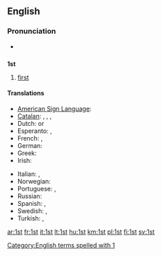 ==English==

===Pronunciation===
* {{audio|en-us-1st.ogg|Audio (US)}}

==={{abbreviation}}===
'''1st'''

# [[first]]

====Translations====
{{trans-top|abbreviation of "first"}}
* [[American Sign Language]]: {{tø|ase|1@Side-PalmForward 1@Side-PalmBack}}
* [[Catalan]]: {{t-|ca|1r|m}}, {{t-|ca|1a|f}}, {{t-|ca|1rs|m|p}}, {{t-|ca|1es|f|p}}
* Dutch: {{t|nl|1ste}} or {{t-|nl|1e}}
* Esperanto: {{t-|eo|1a|xs=Esperanto}},  {{t-|eo|1-a|xs=Esperanto}}
* French: {{t+|fr|1er|m}}, {{t|fr|1ère|f}}
* German: {{t+|de|1.}}
* Greek: {{t|el|1ος}}
* Irish: {{t-|ga|1ú|xs=Irish}}
{{trans-mid}}
* Italian: {{t-|it|1º|m}}, {{t-|it|1ª|f}}
* Norwegian: {{t-|no|1.}}
* Portuguese: {{t|pt|1.º|m}}, {{t|pt|1.ª|f}}
* Russian: {{t-|ru|1-ый}}
* Spanish: {{t-|es|1º|m}}, {{t-|es|1a|f}}
* Swedish: {{t|sv|1:a}}, {{t|sv|1:e}}
* Turkish: {{t-|tr|1'inci}}, {{t-|tr|1.}}
{{trans-bottom}}

[[Category:English terms spelled with 1]]

[[ar:1st]]
[[fr:1st]]
[[it:1st]]
[[lt:1st]]
[[hu:1st]]
[[km:1st]]
[[pl:1st]]
[[fi:1st]]
[[sv:1st]]